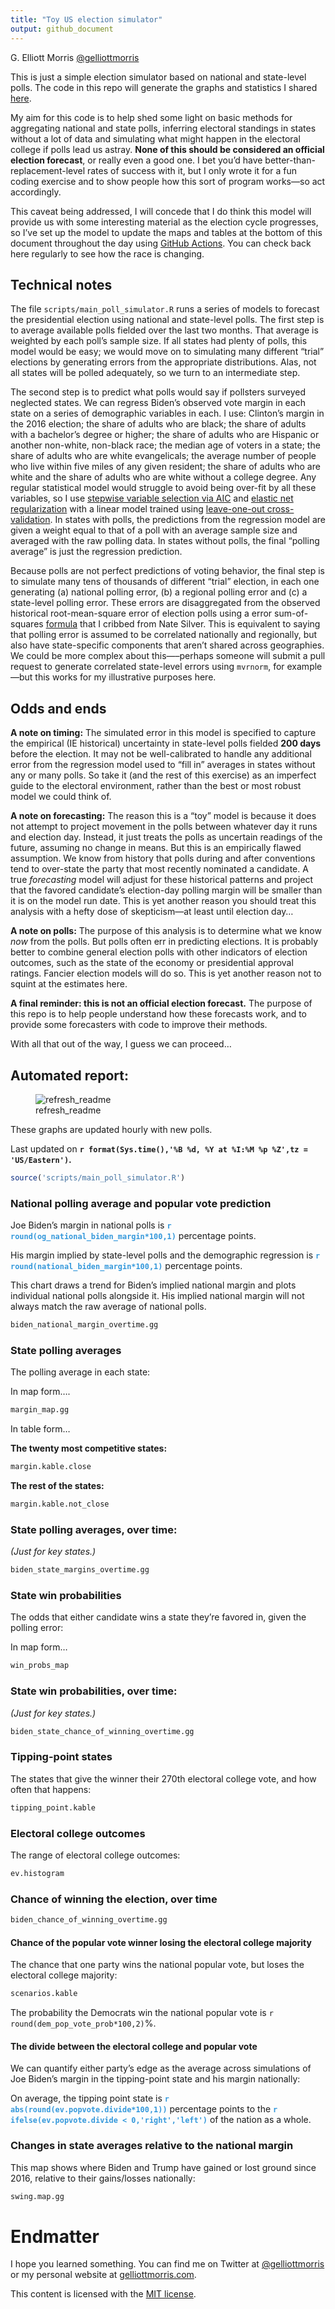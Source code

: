 ```yaml
---
title: "Toy US election simulator"
output: github_document
---
```


G. Elliott Morris [\@gelliottmorris](https://www.twitter.com/gelliottmorris)

This is just a simple election simulator based on national and state-level polls. The code in this repo will generate the graphs and statistics I shared [here](https://twitter.com/gelliottmorris/status/1257331350618726400?s=20).

My aim for this code is to help shed some light on basic methods for aggregating national and state polls, inferring electoral standings in states without a lot of data and simulating what might happen in the electoral college if polls lead us astray. **None of this should be considered an official election forecast**, or really even a good one. I bet you'd have better-than-replacement-level rates of success with it, but I only wrote it for a fun coding exercise and to show people how this sort of program works---so act accordingly.

This caveat being addressed, I will concede that I do think this model will provide us with some interesting material as the election cycle progresses, so I've set up the model to update the maps and tables at the bottom of this document throughout the day using [GitHub Actions](https://github.com/features/actions). You can check back here regularly to see how the race is changing.


## Technical notes

The file `scripts/main_poll_simulator.R` runs a series of models to forecast the presidential election using national and state-level polls. The first step is to average available polls fielded over the last two months. That average is weighted by each poll's sample size. If all states had plenty of polls, this model would be easy; we would move on to simulating many different "trial" elections by generating errors from the appropriate distributions. Alas, not all states will be polled adequately, so we turn to an intermediate step.

The second step is to predict what polls would say if pollsters surveyed neglected states. We can regress Biden's observed vote margin in each state on a series of demographic variables in each. I use: Clinton's margin in the 2016 election; the share of adults who are black; the share of adults with a bachelor's degree or higher; the share of adults who are Hispanic or another non-white, non-black race; the median age of voters in a state; the share of adults who are white evangelicals; the average number of people who live within five miles of any given resident; the share of adults who are white and the share of adults who are white without a college degree. Any regular statistical model would struggle to avoid being over-fit by all these variables, so I use [stepwise variable selection via AIC](https://en.wikipedia.org/wiki/Stepwise_regression) and [elastic net regularization](https://en.wikipedia.org/wiki/Elastic_net_regularization) with a linear model trained using [leave-one-out cross-validation](https://www.cs.cmu.edu/~schneide/tut5/node42.html). In states with polls, the predictions from the regression model are given a weight equal to that of a poll with an average sample size and averaged with the raw polling data. In states without polls, the final "polling average" is just the regression prediction.

Because polls are not perfect predictions of voting behavior, the final step is to simulate many tens of thousands of different "trial" election, in each one generating (a) national polling error, (b) a regional polling error and (c) a state-level polling error. These errors are disaggregated from the observed historical root-mean-square error of election polls using a error sum-of-squares [formula](https://fivethirtyeight.com/features/how-fivethirtyeight-calculates-pollster-ratings/) that I cribbed from Nate Silver. This is equivalent to saying that polling error is assumed to be correlated nationally and regionally, but also have state-specific components that aren't shared across geographies. We could be more complex about this—--perhaps someone will submit a pull request to generate correlated state-level errors using `mvrnorm`, for example---but this works for my illustrative purposes here.


## Odds and ends

**A note on timing:** The simulated error in this model is specified to capture the empirical (IE historical) uncertainty in state-level polls fielded **200 days** before the election. It may not be well-calibrated to handle any additional error from the regression model used to "fill in" averages in states without any or many polls. So take it (and the rest of this exercise) as an imperfect guide to the electoral environment, rather than the best or most robust model we could think of.

**A note on forecasting:** The reason this is a "toy" model is because it does not attempt to project movement in the polls between whatever day it runs and election day. Instead, it just treats the polls as uncertain readings of the future, assuming no change in means. But this is an empirically flawed assumption. We know from history that polls during and after conventions tend to over-state the party that most recently nominated a candidate. A true _forecasting_ model will adjust for these historical patterns and project that the favored candidate's election-day polling margin will be smaller than it is on the model run date. This is yet another reason you should treat this analysis with a hefty dose of skepticism---at least until election day...

**A note on polls:** The purpose of this analysis is to determine what we know _now_ from the polls. But polls often err in predicting elections. It is probably better to combine general election polls with other indicators of election outcomes, such as the state of the economy or presidential approval ratings. Fancier election models will do so. This is yet another reason not to squint at the estimates here. 

**A final reminder: this is not an official election forecast.** The purpose of this repo is to help people understand how these forecasts work, and to provide some forecasters with code to improve their methods. 

With all that out of the way, I guess we can proceed...


## Automated report:

![refresh_readme](https://github.com/elliottmorris/toy-us-election-simulator/workflows/refresh_readme/badge.svg)

These graphs are updated hourly with new polls. 

Last updated on **`r format(Sys.time(),'%B %d, %Y at %I:%M %p %Z',tz = 'US/Eastern')`.**


```r
source('scripts/main_poll_simulator.R')
```


### National polling average and popular vote prediction

Joe Biden's margin in national polls is **<span style="color: #3498DB;">`r round(og_national_biden_margin*100,1)`</span>** percentage points. 

His margin implied by state-level polls and the demographic regression is **<span style="color: #3498DB;">`r round(national_biden_margin*100,1)`</span>** percentage points.


This chart draws a trend for Biden's implied national margin and plots individual national polls alongside it. His implied national margin will not always match the raw average of national polls.

```r
biden_national_margin_overtime.gg
```


### State polling averages

The polling average in each state:

In map form....

```r
margin_map.gg
```

In table form...

**The twenty most competitive states:**

```r
margin.kable.close
```

**The rest of the states:**

```r
margin.kable.not_close
```


### State polling averages, over time:

_(Just for key states.)_


```r
biden_state_margins_overtime.gg
```


### State win probabilities

The odds that either candidate wins a state they're favored in, given the polling error:

In map form...

```r
win_probs_map
```


### State win probabilities, over time:

_(Just for key states.)_


```r
biden_state_chance_of_winning_overtime.gg
```


### Tipping-point states

The states that give the winner their 270th electoral college vote, and how often that happens:

```r
tipping_point.kable
```


### Electoral college outcomes

The range of electoral college outcomes:

```r
ev.histogram
```


### Chance of winning the election, over time

```r
biden_chance_of_winning_overtime.gg
```


#### Chance of the popular vote winner losing the electoral college majority

The chance that one party wins the national popular vote, but loses the electoral college majority:

```r
scenarios.kable
```

The probability the Democrats win the national popular vote is `r round(dem_pop_vote_prob*100,2)`%.


#### The divide between the electoral college and popular vote

We can quantify either party's edge as the average across simulations of Joe Biden's margin in the tipping-point state and his margin nationally:

On average, the tipping point state is **<span style="color: #3498DB;">`r abs(round(ev.popvote.divide*100,1))`</span>** percentage points to the **<span style="color: #3498DB;">`r ifelse(ev.popvote.divide < 0,'right','left')`</span>** of the nation as a whole.


### Changes in state averages relative to the national margin

This map shows where Biden and Trump have gained or lost ground since 2016, relative to their gains/losses nationally:

```r
swing.map.gg
```



# Endmatter

I hope you learned something. You can find me on Twitter at [\@gelliottmorris](https://www.twitter.com/gelliottmorris) or my personal website at [gelliottmorris.com](https://www.gelliottmorris.com/).

This content is licensed with the [MIT license](LICENSE).



